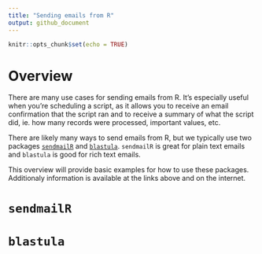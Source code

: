 ```yaml
---
title: "Sending emails from R"
output: github_document
---
```


```r
knitr::opts_chunk$set(echo = TRUE)
```

# Overview

There are many use cases for sending emails from R. It's especially useful when you're scheduling a script, as it allows you to receive an email confirmation that the script ran and to receive a summary of what the script did, ie. how many records were processed, important values, etc. 

There are likely many ways to send emails from R, but we typically use two packages [`sendmailR`](https://github.com/olafmersmann/sendmailR) and [`blastula`](https://github.com/rstudio/blastula). `sendmailR` is great for plain text emails and `blastula` is good for rich text emails. 

This overview will provide basic examples for how to use these packages. Additionaly information is available at the links above and on the internet. 

# `sendmailR`

# `blastula`